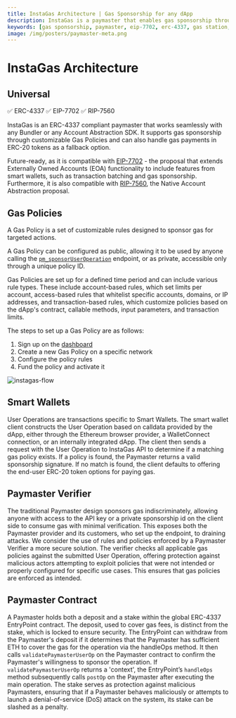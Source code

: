 ```yaml
---
title: InstaGas Architecture | Gas Sponsorship for any dApp 
description: InstaGas is a paymaster that enables gas sponsorship through customizable Gas Policies, supporting ERC-20 token payments as a fallback. It's future-ready, compatible with EIP-7702 and RIP-7560.
keywords: [gas sponsorship, paymaster, eip-7702, erc-4337, gas station, gas policies, gas abstraction]
image: /img/posters/paymaster-meta.png
---
```


# InstaGas Architecture

## Universal
✅ ERC-4337 ✅ EIP-7702 ✅ RIP-7560

InstaGas is an ERC-4337 compliant paymaster that works seamlessly with any Bundler or any Account Abstraction SDK. It supports gas sponsorship through customizable Gas Policies and can also handle gas payments in ERC-20 tokens as a fallback option. 

Future-ready, as it is compatible with [EIP-7702](/experimental/7702/overview) - the proposal that extends Externally Owned Accounts (EOA) functionality to include features 
from smart wallets, such as transaction batching and gas sponsorship. Furthermore, it is also compatible with 
[RIP-7560](https://github.com/ethereum/RIPs/blob/master/RIPS/rip-7560.md), the Native Account Abstraction proposal.

## Gas Policies

A Gas Policy is a set of customizable rules designed to sponsor gas for targeted actions. 

A Gas Policy can be configured as public, allowing it to be used by anyone calling the [`pm_sponsorUserOperation`](/wallet/paymaster/rpc-methods/#pm_sponsoruseroperation) endpoint, 
or as private, accessible only through a unique policy ID. 

Gas Policies are set up for a defined time period and can include various rule types. These include account-based rules, which set limits per account, access-based rules that whitelist specific accounts, domains, or IP addresses, and transaction-based rules, which customize policies based on the dApp's contract, callable methods, input parameters, and transaction limits.

The steps to set up a Gas Policy are as follows:

1. Sign up on the [dashboard](https:dashboard.candide.dev)  
2. Create a new Gas Policy on a specific network
3. Configure the policy rules  
4. Fund the policy and activate it


![instagas-flow](/img/instagas-flow.svg)

## Smart Wallets

User Operations are transactions specific to Smart Wallets. The smart wallet client constructs the User Operation based on calldata provided by the dApp, 
either through the Ethereum browser provider, a WalletConnect connection, or an internally integrated dApp. The client then sends a request with 
the User Operation to InstaGas API to determine if a matching gas policy exists. If a policy is found, the Paymaster returns a valid sponsorship signature. 
If no match is found, the client defaults to offering the end-user ERC-20 token options for paying gas.

## Paymaster Verifier

The traditional Paymaster design sponsors gas indiscriminately, allowing anyone with access to the API key or a private sponsorship id on the client side 
to consume gas with minimal verification. This exposes both the Paymaster provider and its customers, who set up the endpoint, to draining attacks. We consider the use of 
rules and policies enforced by a Paymaster Verifier a more secure solution. The verifier checks all applicable gas policies against the submitted User Operation, 
offering protection against malicious actors attempting to exploit policies that were not intended or properly configured for specific use cases. 
This ensures that gas policies are enforced as intended.

## Paymaster Contract

A Paymaster holds both a deposit and a stake within the global ERC-4337 EntryPoint contract. The deposit, used to cover gas fees, is distinct from the stake, 
which is locked to ensure security. The EntryPoint can withdraw from the Paymaster's deposit if it determines that the Paymaster has sufficient ETH to cover 
the gas for the operation via the handleOps method. It then calls `validatePaymasterUserOp` on the Paymaster contract to confirm the Paymaster's willingness to 
sponsor the operation. If `validatePaymasterUserOp` returns a 'context', the EntryPoint’s `handleOps` method subsequently calls `postOp` on the Paymaster after executing 
the main operation. The stake serves as protection against malicious Paymasters, ensuring that if a Paymaster behaves maliciously or attempts to launch 
a denial-of-service (DoS) attack on the system, its stake can be slashed as a penalty.